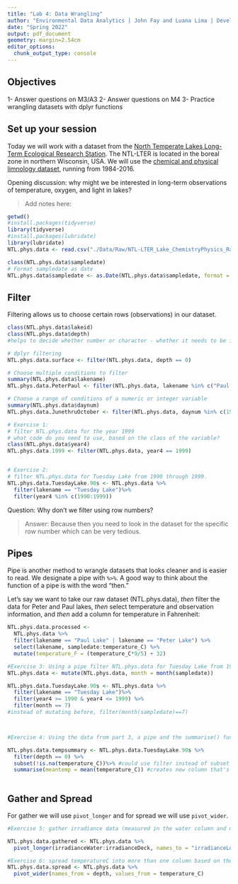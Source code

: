 ```yaml
---
title: "Lab 4: Data Wrangling"
author: "Environmental Data Analytics | John Fay and Luana Lima | Developed by Kateri Salk"
date: "Spring 2022"
output: pdf_document
geometry: margin=2.54cm
editor_options: 
  chunk_output_type: console
---
```


## Objectives
1- Answer questions on M3/A3
2- Answer questions on M4
3- Practice wrangling datasets with dplyr functions

## Set up your session

Today we will work with a dataset from the [North Temperate Lakes Long-Term Ecological Research Station](https://lter.limnology.wisc.edu/about/overview). The NTL-LTER is located in the boreal zone in northern Wisconsin, USA. We will use the [chemical and physical limnology dataset](https://lter.limnology.wisc.edu/content/cascade-project-north-temperate-lakes-lter-core-data-physical-and-chemical-limnology-1984), running from 1984-2016. 

Opening discussion: why might we be interested in long-term observations of temperature, oxygen, and light in lakes?

> Add notes here: 

```r
getwd()
#install.packages(tidyverse)
library(tidyverse)
#install.packages(lubridate)
library(lubridate)
NTL.phys.data <- read.csv("./Data/Raw/NTL-LTER_Lake_ChemistryPhysics_Raw.csv", stringsAsFactors = TRUE)

class(NTL.phys.data$sampledate)
# Format sampledate as date
NTL.phys.data$sampledate <- as.Date(NTL.phys.data$sampledate, format = "%m/%d/%y") #must provide format that date is currently in
```


## Filter

Filtering allows us to choose certain rows (observations) in our dataset.

```r
class(NTL.phys.data$lakeid)
class(NTL.phys.data$depth)
#helps to decide whether number or character - whether it needs to be in quotes or not

# dplyr filtering
NTL.phys.data.surface <- filter(NTL.phys.data, depth == 0)

# Choose multiple conditions to filter
summary(NTL.phys.data$lakename)
NTL.phys.data.PeterPaul <- filter(NTL.phys.data, lakename %in% c("Paul Lake", "Peter Lake"))

# Choose a range of conditions of a numeric or integer variable
summary(NTL.phys.data$daynum)
NTL.phys.data.JunethruOctober <- filter(NTL.phys.data, daynum %in% c(152:304))

# Exercise 1: 
# filter NTL.phys.data for the year 1999
# what code do you need to use, based on the class of the variable?
class(NTL.phys.data$year4)
NTL.phys.data.1999 <- filter(NTL.phys.data, year4 == 1999)


# Exercise 2: 
# filter NTL.phys.data for Tuesday Lake from 1990 through 1999.
NTL.phys.data.TuesdayLake.90s <- NTL.phys.data %>%
  filter(lakename == "Tuesday Lake")%>%
  filter(year4 %in% c(1990:1999))


```
Question: Why don't we filter using row numbers?

> Answer: Because then you need to look in the dataset for the specific row number which can be very tedious.

## Pipes

Pipe is another method to wrangle datasets that looks cleaner and is easier to read.  We designate a pipe with `%>%`. A good way to think about the function of a pipe is with the word "then." 

Let's say we want to take our raw dataset (NTL.phys.data), *then* filter the data for Peter and Paul lakes, *then* select temperature and observation information, and *then* add a column for temperature in Fahrenheit: 

```r
NTL.phys.data.processed <- 
  NTL.phys.data %>%
  filter(lakename == "Paul Lake" | lakename == "Peter Lake") %>%
  select(lakename, sampledate:temperature_C) %>%
  mutate(temperature_F = (temperature_C*9/5) + 32)

#Exercise 3: Using a pipe filter NTL.phys.data for Tuesday Lake from 1990 through 1999 only for July 
NTL.phys.data <- mutate(NTL.phys.data, month = month(sampledate)) 

NTL.phys.data.TuesdayLake.90s <- NTL.phys.data %>%
  filter(lakename == "Tuesday Lake")%>%
  filter(year4 >= 1990 & year4 <= 1999) %>%
  filter(month == 7)
#instead of mutating before, filter(month(sampledate)==7)



#Exercise 4: Using the data from part 3, a pipe and the summarise() function find the mean surface temperature (hints: you will need to add another filter for depth==0). Make sure you eliminate NAs before computing the means

NTL.phys.data.tempsummary <- NTL.phys.data.TuesdayLake.90s %>%
  filter(depth == 0) %>%
  subset(!is.na(temperature_C))%>% #could use filter instead of subset
  summarise(meantemp = mean(temperature_C)) #creates new column that's named meantemp with mean temperatures
  
```

## Gather and Spread

For gather we will use `pivot_longer` and for spread we will use `pivot_wider`.

```r
#Exercise 5: gather irradiance data (measured in the water column and measured on the deck of the sampling boat) into one column using pivot_longer

NTL.phys.data.gathered <- NTL.phys.data %>%
  pivot_longer(irradianceWater:irradianceDeck, names_to = "irradianceLoc", values_to = "irradianceVal")

#Exercise 6: spread temperatureC into more than one column based on the depth
NTL.phys.data.spread <- NTL.phys.data %>%
  pivot_wider(names_from = depth, values_from = temperature_C)

```

